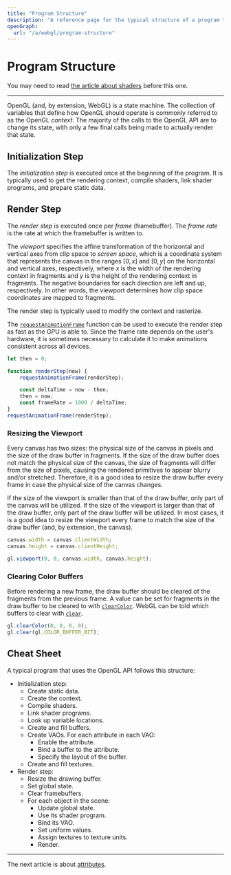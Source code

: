 ```yaml
---
title: "Program Structure"
description: "A reference page for the typical structure of a program that uses OpenGL."
openGraph:
  url: "/a/webgl/program-structure"
---
```


# Program Structure

You may need to read [the article about shaders](/a/webgl/shaders) before this one.

---

OpenGL (and, by extension, WebGL) is a state machine. The collection of variables that define how OpenGL should operate is commonly referred to as the OpenGL _context_. The majority of the calls to the OpenGL API are to change its state, with only a few final calls being made to actually render that state.

## Initialization Step

The _initialization step_ is executed once at the beginning of the program. It is typically used to get the rendering context, compile shaders, link shader programs, and prepare static data.

## Render Step

The _render step_ is executed once per _frame_ (framebuffer). The _frame rate_ is the rate at which the framebuffer is written to.

The _viewport_ specifies the affine transformation of the horizontal and vertical axes from clip space to _screen space_, which is a coordinate system that represents the canvas in the ranges $[0, x]$ and $[0, y]$ on the horizontal and vertical axes, respectively, where $x$ is the width of the rendering context in fragments and $y$ is the height of the rendering context in fragments. The negative boundaries for each direction are left and up, respectively. In other words, the viewport determines how clip space coordinates are mapped to fragments.

The render step is typically used to modify the context and rasterize.

The [`requestAnimationFrame`](https://developer.mozilla.org/en-US/docs/Web/API/window/requestAnimationFrame) function can be used to execute the render step as fast as the GPU is able to. Since the frame rate depends on the user's hardware, it is sometimes necessary to calculate it to make animations consistent across all devices.

```js
let then = 0;

function renderStep(now) {
	requestAnimationFrame(renderStep);

	const deltaTime = now - then;
	then = now;
	const frameRate = 1000 / deltaTime;
}
requestAnimationFrame(renderStep);
```

### Resizing the Viewport

Every canvas has two sizes: the physical size of the canvas in pixels and the size of the draw buffer in fragments. If the size of the draw buffer does not match the physical size of the canvas, the size of fragments will differ from the size of pixels, causing the rendered primitives to appear blurry and/or stretched. Therefore, it is a good idea to resize the draw buffer every frame in case the physical size of the canvas changes.

If the size of the viewport is smaller than that of the draw buffer, only part of the canvas will be utilized. If the size of the viewport is larger than that of the draw buffer, only part of the draw buffer will be utilized. In most cases, it is a good idea to resize the viewport every frame to match the size of the draw buffer (and, by extension, the canvas).

```js
canvas.width = canvas.clientWidth;
canvas.height = canvas.clientHeight;

gl.viewport(0, 0, canvas.width, canvas.height);
```

### Clearing Color Buffers

Before rendering a new frame, the draw buffer should be cleared of the fragments from the previous frame. A value can be set for fragments in the draw buffer to be cleared to with [`clearColor`](https://developer.mozilla.org/en-US/docs/Web/API/WebGLRenderingContext/clearColor). WebGL can be told which buffers to clear with [`clear`](https://developer.mozilla.org/en-US/docs/Web/API/WebGLRenderingContext/clear).

```js
gl.clearColor(0, 0, 0, 0);
gl.clear(gl.COLOR_BUFFER_BIT);
```

## Cheat Sheet

A typical program that uses the OpenGL API follows this structure:

- Initialization step:
  - Create static data.
  - Create the context.
  - Compile shaders.
  - Link shader programs.
  - Look up variable locations.
  - Create and fill buffers.
  - Create VAOs. For each attribute in each VAO:
    - Enable the attribute.
    - Bind a buffer to the attribute.
    - Specify the layout of the buffer.
  - Create and fill textures.
- Render step:
  - Resize the drawing buffer.
  - Set global state.
  - Clear framebuffers.
  - For each object in the scene:
    - Update global state.
    - Use its shader program.
    - Bind its VAO.
    - Set uniform values.
    - Assign textures to texture units.
    - Render.

---

The next article is about [attributes](/a/webgl/attributes).
